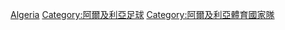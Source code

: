 {{Cat main|阿爾及利亞國家足球隊}}
{{Commons category|Algeria national football team}}

[[Category:非洲足球代表隊|Algeria]]
[[Category:阿爾及利亞足球|Category:阿爾及利亞足球]]
[[Category:阿爾及利亞體育國家隊|Category:阿爾及利亞體育國家隊]]